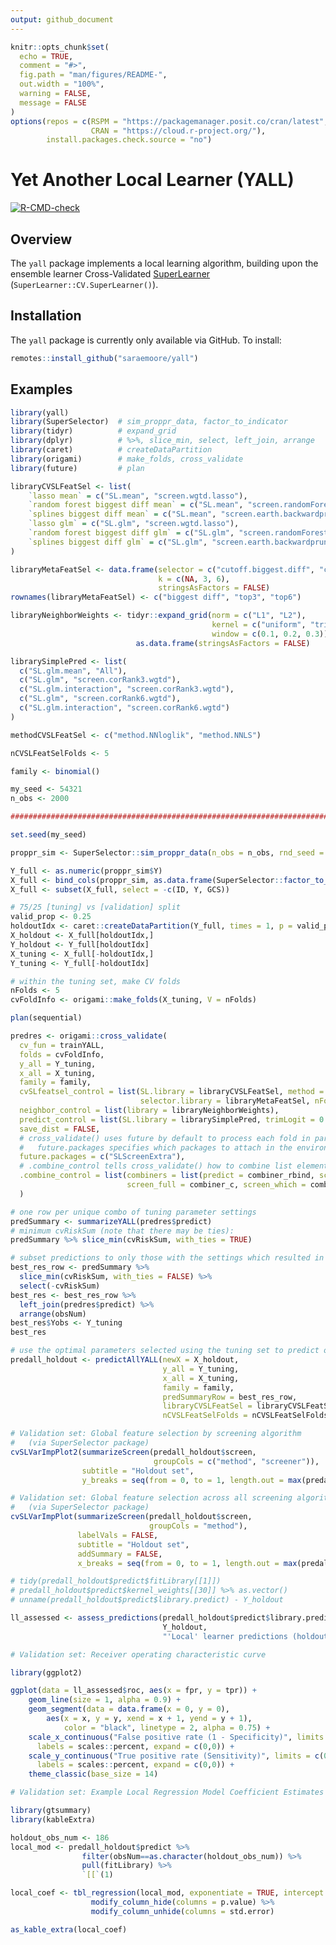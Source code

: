 ```yaml
---
output: github_document
---
```


```r
knitr::opts_chunk$set(
  echo = TRUE,
  comment = "#>",
  fig.path = "man/figures/README-",
  out.width = "100%",
  warning = FALSE,
  message = FALSE
)
options(repos = c(RSPM = "https://packagemanager.posit.co/cran/latest",
				  CRAN = "https://cloud.r-project.org/"),
		install.packages.check.source = "no")
```

# Yet Another Local Learner (YALL)

<!-- badges: start -->
[![R-CMD-check](https://github.com/saraemoore/yall/actions/workflows/R-CMD-check.yaml/badge.svg)](https://github.com/saraemoore/yall/actions/workflows/R-CMD-check.yaml)
<!-- badges: end -->

## Overview

The `yall` package implements a local learning algorithm, building upon the ensemble learner Cross-Validated [SuperLearner](https://github.com/ecpolley/SuperLearner) (`SuperLearner::CV.SuperLearner()`).

## Installation

The `yall` package is currently only available via GitHub. To install:

```r
remotes::install_github("saraemoore/yall")
```

## Examples

```r
library(yall)
library(SuperSelector)  # sim_proppr_data, factor_to_indicator
library(tidyr)          # expand_grid
library(dplyr)          # %>%, slice_min, select, left_join, arrange
library(caret)          # createDataPartition
library(origami)        # make_folds, cross_validate
library(future)         # plan

libraryCVSLFeatSel <- list(
    `lasso mean` = c("SL.mean", "screen.wgtd.lasso"),
    `random forest biggest diff mean` = c("SL.mean", "screen.randomForest.imp"),
    `splines biggest diff mean` = c("SL.mean", "screen.earth.backwardprune"),
    `lasso glm` = c("SL.glm", "screen.wgtd.lasso"),
    `random forest biggest diff glm` = c("SL.glm", "screen.randomForest.imp"),
    `splines biggest diff glm` = c("SL.glm", "screen.earth.backwardprune")
)

libraryMetaFeatSel <- data.frame(selector = c("cutoff.biggest.diff", "cutoff.k", "cutoff.k"),
                                 k = c(NA, 3, 6),
                                 stringsAsFactors = FALSE)
rownames(libraryMetaFeatSel) <- c("biggest diff", "top3", "top6")

libraryNeighborWeights <- tidyr::expand_grid(norm = c("L1", "L2"),
                                             kernel = c("uniform", "tricube", "epanechnikov"),
                                             window = c(0.1, 0.2, 0.3)) %>%
                            as.data.frame(stringsAsFactors = FALSE)

librarySimplePred <- list(
  c("SL.glm.mean", "All"),
  c("SL.glm", "screen.corRank3.wgtd"),
  c("SL.glm.interaction", "screen.corRank3.wgtd"),
  c("SL.glm", "screen.corRank6.wgtd"),
  c("SL.glm.interaction", "screen.corRank6.wgtd")
)

methodCVSLFeatSel <- c("method.NNloglik", "method.NNLS")

nCVSLFeatSelFolds <- 5

family <- binomial()

my_seed <- 54321
n_obs <- 2000

################################################################################

set.seed(my_seed)

proppr_sim <- SuperSelector::sim_proppr_data(n_obs = n_obs, rnd_seed = my_seed)

Y_full <- as.numeric(proppr_sim$Y)
X_full <- bind_cols(proppr_sim, as.data.frame(SuperSelector::factor_to_indicator("GCS", proppr_sim)))
X_full <- subset(X_full, select = -c(ID, Y, GCS))

# 75/25 [tuning] vs [validation] split
valid_prop <- 0.25
holdoutIdx <- caret::createDataPartition(Y_full, times = 1, p = valid_prop)[[1]]
X_holdout <- X_full[holdoutIdx,]
Y_holdout <- Y_full[holdoutIdx]
X_tuning <- X_full[-holdoutIdx,]
Y_tuning <- Y_full[-holdoutIdx]

# within the tuning set, make CV folds
nFolds <- 5
cvFoldInfo <- origami::make_folds(X_tuning, V = nFolds)

plan(sequential)

predres <- origami::cross_validate(
  cv_fun = trainYALL,
  folds = cvFoldInfo,
  y_all = Y_tuning,
  x_all = X_tuning,
  family = family,
  cvSLfeatsel_control = list(SL.library = libraryCVSLFeatSel, method = methodCVSLFeatSel,
                             selector.library = libraryMetaFeatSel, nFolds = nCVSLFeatSelFolds),
  neighbor_control = list(library = libraryNeighborWeights),
  predict_control = list(SL.library = librarySimplePred, trimLogit = 0.001),
  save_dist = FALSE,
  # cross_validate() uses future by default to process each fold in parallel.
  #   future.packages specifies which packages to attach in the environment within each fold.
  future.packages = c("SLScreenExtra"),
  # .combine_control tells cross_validate() how to combine list elements from each fold's results
  .combine_control = list(combiners = list(predict = combiner_rbind, screen = combiner_rbind,
                          screen_full = combiner_c, screen_which = combiner_rbind))
  )

# one row per unique combo of tuning parameter settings
predSummary <- summarizeYALL(predres$predict)
# minimum cvRiskSum (note that there may be ties):
predSummary %>% slice_min(cvRiskSum, with_ties = TRUE)

# subset predictions to only those with the settings which resulted in the min cvRiskSum
best_res_row <- predSummary %>%
  slice_min(cvRiskSum, with_ties = FALSE) %>%
  select(-cvRiskSum) 
best_res <- best_res_row %>%
  left_join(predres$predict) %>%
  arrange(obsNum)
best_res$Yobs <- Y_tuning
best_res

# use the optimal parameters selected using the tuning set to predict outcomes in the validation set
predall_holdout <- predictAllYALL(newX = X_holdout,
                                  y_all = Y_tuning,
                                  x_all = X_tuning,
                                  family = family,
                                  predSummaryRow = best_res_row,
                                  libraryCVSLFeatSel = libraryCVSLFeatSel,
                                  nCVSLFeatSelFolds = nCVSLFeatSelFolds)
```

```r
# Validation set: Global feature selection by screening algorithm
#   (via SuperSelector package)
cvSLVarImpPlot2(summarizeScreen(predall_holdout$screen,
                                groupCols = c("method", "screener")),
                subtitle = "Holdout set",
                y_breaks = seq(from = 0, to = 1, length.out = max(predall_holdout$screen$fold) + 1))
```

```r
# Validation set: Global feature selection across all screening algorithms
#   (via SuperSelector package)
cvSLVarImpPlot(summarizeScreen(predall_holdout$screen,
                               groupCols = "method"),
               labelVals = FALSE,
               subtitle = "Holdout set",
               addSummary = FALSE,
               x_breaks = seq(from = 0, to = 1, length.out = max(predall_holdout$screen$fold) + 1))
```

```r
# tidy(predall_holdout$predict$fitLibrary[[1]])
# predall_holdout$predict$kernel_weights[[30]] %>% as.vector()
# unname(predall_holdout$predict$library.predict) - Y_holdout

ll_assessed <- assess_predictions(predall_holdout$predict$library.predict,
                                  Y_holdout,
                                  "'Local' learner predictions (holdout set)")
```

```r
# Validation set: Receiver operating characteristic curve

library(ggplot2)

ggplot(data = ll_assessed$roc, aes(x = fpr, y = tpr)) +
    geom_line(size = 1, alpha = 0.9) +
    geom_segment(data = data.frame(x = 0, y = 0),
        aes(x = x, y = y, xend = x + 1, yend = y + 1),
            color = "black", linetype = 2, alpha = 0.75) +
    scale_x_continuous("False positive rate (1 - Specificity)", limits = c(-0.01, 1.01),
      labels = scales::percent, expand = c(0,0)) +
    scale_y_continuous("True positive rate (Sensitivity)", limits = c(0, 1),
      labels = scales::percent, expand = c(0,0)) +
    theme_classic(base_size = 14)
```

```r
# Validation set: Example Local Regression Model Coefficient Estimates for a single observation

library(gtsummary)
library(kableExtra)

holdout_obs_num <- 186
local_mod <- predall_holdout$predict %>%
                filter(obsNum==as.character(holdout_obs_num)) %>%
                pull(fitLibrary) %>%
                `[[`(1)

local_coef <- tbl_regression(local_mod, exponentiate = TRUE, intercept = TRUE) %>%
                  modify_column_hide(columns = p.value) %>%
                  modify_column_unhide(columns = std.error)

as_kable_extra(local_coef)
```